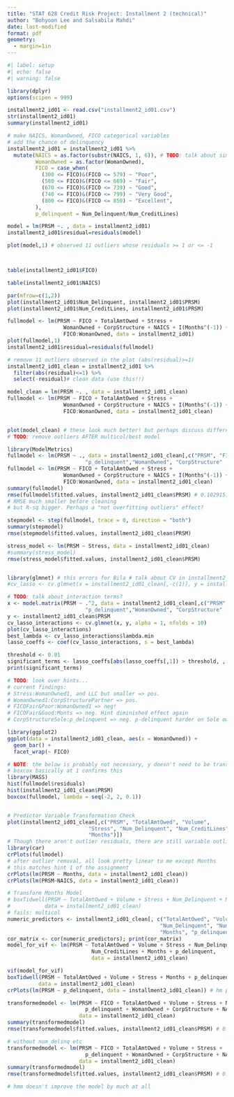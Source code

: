 ```yaml
---
title: "STAT 628 Credit Risk Project: Installment 2 (technical)"
author: "Bohyoon Lee and Salsabila Mahdi"
date: last-modified
format: pdf
geometry:
  - margin=1in
---
```


```r
#| label: setup
#| echo: false
#| warning: false

library(dplyr)
options(scipen = 999)
```

```r
installment2_id01 <- read.csv("installment2_id01.csv")
str(installment2_id01)
summary(installment2_id01)

# make NAICS, WomanOwned, FICO categorical variables
# add the chance of delinquency
installment2_id01 = installment2_id01 %>%
  mutate(NAICS = as.factor(substr(NAICS, 1, 6)), # TODO: talk about simplifying
         WomanOwned = as.factor(WomanOwned),
         FICO = case_when(
           (300 <= FICO)&(FICO <= 579) ~ "Poor",
           (580 <= FICO)&(FICO <= 669) ~ "Fair",
           (670 <= FICO)&(FICO <= 739) ~ "Good",
           (740 <= FICO)&(FICO <= 799) ~ "Very Good",
           (800 <= FICO)&(FICO <= 850) ~ "Excellent",
         ),
         p_delinquent = Num_Delinquent/Num_CreditLines)

model = lm(PRSM ~. , data = installment2_id01)
installment2_id01$residual=residuals(model)

plot(model,1) # observed 11 outliers whose residuals >= 1 or <= -1



table(installment2_id01$FICO)

table(installment2_id01$NAICS)

par(mfrow=c(1,2))
plot(installment2_id01$Num_Delinquent, installment2_id01$PRSM)
plot(installment2_id01$Num_CreditLines, installment2_id01$PRSM)

```


```r
fullmodel <- lm(PRSM ~ FICO + TotalAmtOwed + Stress + 
                  WomanOwned + CorpStructure + NAICS + I(Months^(-1)) + 
                  FICO:WomanOwned, data = installment2_id01)
plot(fullmodel,1)
installment2_id01$residual=residuals(fullmodel)

# remove 11 outliers observed in the plot (abs(residual)>=1)
installment2_id01_clean = installment2_id01 %>% 
  filter(abs(residual)<=1) %>% 
  select(-residual)# clean data (use this!!)

model_clean = lm(PRSM ~. , data = installment2_id01_clean) 
fullmodel <- lm(PRSM ~ FICO + TotalAmtOwed + Stress + 
                  WomanOwned + CorpStructure + NAICS + I(Months^(-1)) + 
                  FICO:WomanOwned, data = installment2_id01_clean)


plot(model_clean) # these look much better! but perhaps discuss different outlier removal techniques
# TODO: remove outliers AFTER multicol/best model

```

```r
library(ModelMetrics)
fullmodel <- lm(PRSM ~ ., data = installment2_id01_clean[,c("PRSM", "FICO", "TotalAmtOwed","Volume","Stress",
                         "p_delinquent","WomanOwned", "CorpStructure" , "NAICS" , "Months")])
fullmodel <- lm(PRSM ~ FICO + TotalAmtOwed + Stress + 
                  WomanOwned + CorpStructure + NAICS + I(Months^(-1)) + 
                  FICO:WomanOwned, data = installment2_id01_clean)
summary(fullmodel)
rmse(fullmodel$fitted.values, installment2_id01_clean$PRSM) # 0.1029151
# RMSE much smaller before cleaning
# but R-sq bigger. Perhaps a "not overfitting outliers" effect?

stepmodel <- step(fullmodel, trace = 0, direction = "both")
summary(stepmodel)
rmse(stepmodel$fitted.values, installment2_id01_clean$PRSM)

stress_model <- lm(PRSM ~ Stress, data = installment2_id01_clean)
#summary(stress_model)
rmse(stress_model$fitted.values, installment2_id01_clean$PRSM)


library(glmnet) # this errors for Bila # talk about CV in installment2_Bohyoon, which lowest RMSE?
#cv_lasso <- cv.glmnet(x = installment2_id01_clean[,-c(1)], y = installment2_id01_clean[,c(1)], alpha = 1, nfolds = 10)

# TODO: talk about interaction terms?
x <- model.matrix(PRSM ~ .^2, data = installment2_id01_clean[,c("PRSM", "FICO", "TotalAmtOwed","Volume","Stress",
                         "p_delinquent","WomanOwned", "CorpStructure" , "NAICS" , "Months")])[, -1]
y <- installment2_id01_clean$PRSM
cv_lasso_interactions <- cv.glmnet(x, y, alpha = 1, nfolds = 10)
plot(cv_lasso_interactions)
best_lambda <- cv_lasso_interactions$lambda.min
lasso_coeffs <- coef(cv_lasso_interactions, s = best_lambda)

threshold <- 0.01
significant_terms <- lasso_coeffs[abs(lasso_coeffs[,1]) > threshold, , drop = FALSE]
print(significant_terms)

# TODO: look over hints... 
# current findings:
# Stress:WomanOwned1, and LLC but smaller => pos. 
# WomanOwned1:CorpStructurePartner => pos.
# FICOFair&Poor:WomanOwned1 => neg!
# FICOFair&Good:Monts => neg. Hint diminished effect again
# CorpStructureSole:p_delinquent => neg. p-delinquent harder on Sole owner

library(ggplot2)
ggplot(data = installment2_id01_clean, aes(x = WomanOwned)) +
  geom_bar() +
  facet_wrap(~ FICO)

```

```r
# NOTE: the below is probably not necessary, y doesn't need to be transformed
# boxcox basically at 1 confirms this
library(MASS)
hist(fullmodel$residuals)
hist(installment2_id01_clean$PRSM)
boxcox(fullmodel, lambda = seq(-2, 2, 0.1))


# Predictor Variable Transformation Check
plot(installment2_id01_clean[,c("PRSM", "TotalAmtOwed", "Volume",
                          "Stress", "Num_Delinquent", "Num_CreditLines",
                          "Months")])
# Though there aren't outlier residuals, there are still variable outliers.
library(car)
crPlots(fullmodel) 
# after outlier removal, all look pretty linear to me except Months
# this matches hint 1 of the assignment
crPlots(lm(PRSM ~ Months, data = installment2_id01_clean))
crPlots(lm(PRSM~NAICS, data = installment2_id01_clean))

# Transform Months Model
# boxTidwell(PRSM ~ TotalAmtOwed + Volume + Stress + Num_Delinquent + Num_CreditLines + Months + p_delinquent,
#           data = installment2_id01_clean)
# fails: multicol
numeric_predictors <- installment2_id01_clean[, c("TotalAmtOwed", "Volume", "Stress", 
                                                 "Num_Delinquent", "Num_CreditLines", 
                                                 "Months", "p_delinquent")]
cor_matrix <- cor(numeric_predictors); print(cor_matrix)
model_for_vif <- lm(PRSM ~ TotalAmtOwed + Volume + Stress + Num_Delinquent + 
                           Num_CreditLines + Months + p_delinquent, 
                           data = installment2_id01_clean)

vif(model_for_vif)
boxTidwell(PRSM ~ TotalAmtOwed + Volume + Stress + Months + p_delinquent,
          data = installment2_id01_clean)
crPlots(lm(PRSM ~ p_delinquent, data = installment2_id01_clean)) # hm p_delinquent alone doesn't look great

transformedmodel <- lm(PRSM ~ FICO + TotalAmtOwed + Volume + Stress + Num_Delinquent + Num_CreditLines +
                         p_delinquent + WomanOwned + CorpStructure + NAICS + 1/Months,
                       data = installment2_id01_clean)
summary(transformedmodel)
rmse(transformedmodel$fitted.values, installment2_id01_clean$PRSM) # 0.1035794

# without num_delinq etc
transformedmodel <- lm(PRSM ~ FICO + TotalAmtOwed + Volume + Stress +
                         p_delinquent + WomanOwned + CorpStructure + NAICS + 1/Months,
                       data = installment2_id01_clean)
summary(transformedmodel)
rmse(transformedmodel$fitted.values, installment2_id01_clean$PRSM) # 0.1036424

# hmm doesn't improve the model by much at all

```

